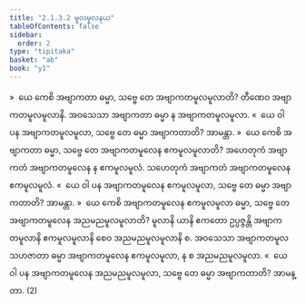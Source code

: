 ```yaml
---
title: "2.1.3.2 မူလမူလနယ"
tableOfContents: false
sidebar:
  order: 2
type: "tipitaka"
basket: "ab"
book: "y1"
---
```



<DynamicBreadcrumb />

<Division number="77" book="y1" e="ch" v="33" p="11">

<Paragraph number="187" book="y1">
»  ယေ ကေစိ အဗျာကတာ ဓမ္မာ, သဗ္ဗေ တေ အဗျာကတမူလမူလာတိ?
</Paragraph>

<Paragraph number="188" book="y1">
တီဏေဝ အဗျာကတမူလမူလာနိ. အဝသေသာ အဗျာကတာ ဓမ္မာ န အဗျာကတမူလမူလာ.
</Paragraph>

<Paragraph number="189" book="y1">
«  ယေ ဝါ ပန အဗျာကတမူလမူလာ, သဗ္ဗေ တေ ဓမ္မာ အဗျာကတာတိ? အာမန္တာ.
</Paragraph>

</Division>
<Division number="78" book="y1" e="ch" v="33" p="11">

<Paragraph number="190" book="y1">
»  ယေ ကေစိ အဗျာကတာ ဓမ္မာ, သဗ္ဗေ တေ အဗျာကတမူလေန ဧကမူလမူလာတိ?
</Paragraph>

<Paragraph number="191" book="y1">
အဟေတုကံ အဗျာကတံ အဗျာကတမူလေန န ဧကမူလမူလံ. သဟေတုကံ အဗျာကတံ အဗျာကတမူလေန ဧကမူလမူလံ.
</Paragraph>

<Paragraph number="192" book="y1">
«  ယေ ဝါ ပန အဗျာကတမူလေန ဧကမူလမူလာ, သဗ္ဗေ တေ ဓမ္မာ အဗျာကတာတိ? အာမန္တာ.
</Paragraph>

</Division>
<Division number="79" book="y1" e="ch" v="33" p="11">

<Paragraph number="193" book="y1">
»  ယေ ကေစိ အဗျာကတမူလေန ဧကမူလမူလာ ဓမ္မာ, သဗ္ဗေ တေ အဗျာကတမူလေန အညမညမူလမူလာတိ?
</Paragraph>

<Paragraph number="194" book="y1">
မူလာနိ ယာနိ ဧကတော ဥပ္ပဇ္ဇန္တိ အဗျာကတမူလာနိ ဧကမူလမူလာနိ စေဝ အညမညမူလမူလာနိ စ. အဝသေသာ အဗျာကတမူလသဟဇာတာ ဓမ္မာ အဗျာကတမူလေန ဧကမူလမူလာ, န စ အညမညမူလမူလာ.
</Paragraph>

<Paragraph number="195" book="y1">
«  ယေ ဝါ ပန အဗျာကတမူလေန အညမညမူလမူလာ, သဗ္ဗေ တေ ဓမ္မာ အဗျာကတာတိ? အာမန္တာ. (2)
</Paragraph>
</Division>